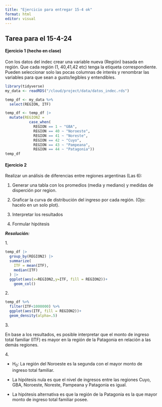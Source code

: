 ```yaml
---
title: "Ejercicio para entregar 15-4 ok"
format: html
editor: visual
---
```


## Tarea para el 15-4-24

#### Ejercicio 1 (hecho en clase)

Con los datos del indec crear una variable nueva (Región) basada en región. Que cada región (1, 40,41,42 etc) tenga la etiqueta correspondiente. Pueden seleccionar solo las pocas columnas de interés y renombrar las variables para que sean a gusto/legibles y entendibles.

```r
library(tidyverse) 
my_data <- readRDS("/cloud/project/data/datos_indec.rds")
```

```r
temp_df <- my_data %>%    
  select(REGION, ITF)
```

```r
temp_df <- temp_df |> 
  mutate(REGION2 = 
           case_when(
             REGION == 1 ~ "GBA",
             REGION == 40 ~ "Noroeste",
             REGION == 41 ~ "Noreste",
             REGION == 42 ~ "Cuyo",
             REGION == 43 ~ "Pampeana",
             REGION == 44 ~ "Patagonia"))
temp_df
```

#### Ejercicio 2

Realizar un análisis de diferencias entre regiones argentinas (Las 6):

1.  Generar una tabla con los promedios (media y mediano) y medidas de disperción por region.

2.  Graficar la curva de distribución del ingreso por cada región. (Ojo: hacelo en un solo plot).

3.  Interpretar los resultados

4.  Formular hipótesis

***Resolución:***

1\.

```r
temp_df |> 
  group_by(REGION2) |> 
  summarize(
    ITF = mean(ITF), 
    median(ITF)
  ) |> 
  ggplot(aes(x=REGION2,y=ITF, fill = REGION2))+
    geom_col()
```

2\.

```r
temp_df %>% 
  filter(ITF<1000000) %>% 
  ggplot(aes(ITF, fill = REGION2))+
  geom_density(alpha=.5)
```

3\.

En base a los resultados, es posible interpretar que el monto de ingreso total familiar (ITF) es mayor en la región de la Patagonia en relación a las demás regiones.

4\.

-   H~0~: La región del Noroeste es la segunda con el mayor monto de ingreso total familiar.

-   La hipótesis nula es que el nivel de ingresos entre las regiones Cuyo, GBA, Noroeste, Noreste, Pampeana y Patagonia es igual.

-   La hipótesis alternativa es que la región de la Patagonia es la que mayor monto de ingreso total familiar posee.
